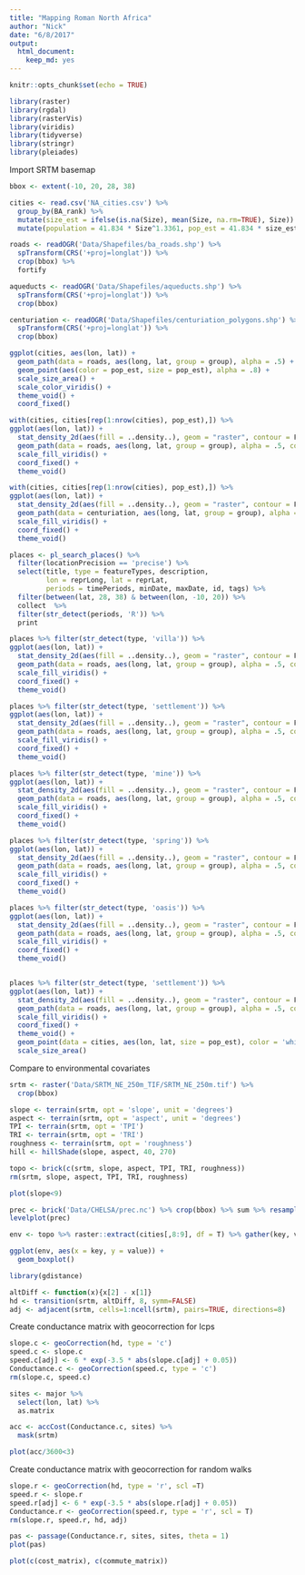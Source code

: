 ```yaml
---
title: "Mapping Roman North Africa"
author: "Nick"
date: "6/8/2017"
output: 
  html_document: 
    keep_md: yes
---
```


```r
knitr::opts_chunk$set(echo = TRUE)
```
```r
library(raster)
library(rgdal)
library(rasterVis)
library(viridis)
library(tidyverse)
library(stringr)
library(pleiades)
```

Import SRTM basemap
```r
bbox <- extent(-10, 20, 28, 38)
```


```r
cities <- read.csv('NA_cities.csv') %>%
  group_by(BA_rank) %>% 
  mutate(size_est = ifelse(is.na(Size), mean(Size, na.rm=TRUE), Size)) %>%
  mutate(population = 41.834 * Size^1.3361, pop_est = 41.834 * size_est^1.3361)

roads <- readOGR('Data/Shapefiles/ba_roads.shp') %>%
  spTransform(CRS('+proj=longlat')) %>%
  crop(bbox) %>%
  fortify

aqueducts <- readOGR('Data/Shapefiles/aqueducts.shp') %>%
  spTransform(CRS('+proj=longlat')) %>%
  crop(bbox)

centuriation <- readOGR('Data/Shapefiles/centuriation_polygons.shp') %>%
  spTransform(CRS('+proj=longlat')) %>%
  crop(bbox)
```

```r
ggplot(cities, aes(lon, lat)) +
  geom_path(data = roads, aes(long, lat, group = group), alpha = .5) +
  geom_point(aes(color = pop_est, size = pop_est), alpha = .8) +
  scale_size_area() +
  scale_color_viridis() +
  theme_void() +
  coord_fixed()
```

```r
with(cities, cities[rep(1:nrow(cities), pop_est),]) %>%
ggplot(aes(lon, lat)) +
  stat_density_2d(aes(fill = ..density..), geom = "raster", contour = F, n = 500, h = 1) +
  geom_path(data = roads, aes(long, lat, group = group), alpha = .5, color = 'white') +
  scale_fill_viridis() +
  coord_fixed() +
  theme_void()
```

```r
with(cities, cities[rep(1:nrow(cities), pop_est),]) %>%
ggplot(aes(lon, lat)) +
  stat_density_2d(aes(fill = ..density..), geom = "raster", contour = F, n = 500, h = 1) +
  geom_path(data = centuriation, aes(long, lat, group = group), alpha = .5, color = 'white') +
  scale_fill_viridis() +
  coord_fixed() +
  theme_void()
```

  
```r
places <- pl_search_places() %>%
  filter(locationPrecision == 'precise') %>%
  select(title, type = featureTypes, description, 
         lon = reprLong, lat = reprLat, 
         periods = timePeriods, minDate, maxDate, id, tags) %>%
  filter(between(lat, 28, 38) & between(lon, -10, 20)) %>%
  collect  %>%
  filter(str_detect(periods, 'R')) %>%
  print

places %>% filter(str_detect(type, 'villa')) %>%
ggplot(aes(lon, lat)) +
  stat_density_2d(aes(fill = ..density..), geom = "raster", contour = F, n = 500, h = 1) +
  geom_path(data = roads, aes(long, lat, group = group), alpha = .5, color = 'white') +
  scale_fill_viridis() +
  coord_fixed() +
  theme_void()

places %>% filter(str_detect(type, 'settlement')) %>%
ggplot(aes(lon, lat)) +
  stat_density_2d(aes(fill = ..density..), geom = "raster", contour = F, n = 500, h = 1) +
  geom_path(data = roads, aes(long, lat, group = group), alpha = .5, color = 'white') +
  scale_fill_viridis() +
  coord_fixed() +
  theme_void()

places %>% filter(str_detect(type, 'mine')) %>%
ggplot(aes(lon, lat)) +
  stat_density_2d(aes(fill = ..density..), geom = "raster", contour = F, n = 500, h = 1) +
  geom_path(data = roads, aes(long, lat, group = group), alpha = .5, color = 'white') +
  scale_fill_viridis() +
  coord_fixed() +
  theme_void()

places %>% filter(str_detect(type, 'spring')) %>%
ggplot(aes(lon, lat)) +
  stat_density_2d(aes(fill = ..density..), geom = "raster", contour = F, n = 500, h = 1) +
  geom_path(data = roads, aes(long, lat, group = group), alpha = .5, color = 'white') +
  scale_fill_viridis() +
  coord_fixed() +
  theme_void()

places %>% filter(str_detect(type, 'oasis')) %>%
ggplot(aes(lon, lat)) +
  stat_density_2d(aes(fill = ..density..), geom = "raster", contour = F, n = 500, h = 1) +
  geom_path(data = roads, aes(long, lat, group = group), alpha = .5, color = 'white') +
  scale_fill_viridis() +
  coord_fixed() +
  theme_void()


places %>% filter(str_detect(type, 'settlement')) %>%
ggplot(aes(lon, lat)) +
  stat_density_2d(aes(fill = ..density..), geom = "raster", contour = F, n = 500, h = 1) +
  geom_path(data = roads, aes(long, lat, group = group), alpha = .5, color = 'white') +
  scale_fill_viridis() +
  coord_fixed() +
  theme_void() +
  geom_point(data = cities, aes(lon, lat, size = pop_est), color = 'white') +
  scale_size_area()

```
Compare to environmental covariates
```r
srtm <- raster('Data/SRTM_NE_250m_TIF/SRTM_NE_250m.tif') %>%
  crop(bbox)

slope <- terrain(srtm, opt = 'slope', unit = 'degrees')
aspect <- terrain(srtm, opt = 'aspect', unit = 'degrees')
TPI <- terrain(srtm, opt = 'TPI')
TRI <- terrain(srtm, opt = 'TRI')
roughness <- terrain(srtm, opt = 'roughness')
hill <- hillShade(slope, aspect, 40, 270)

topo <- brick(c(srtm, slope, aspect, TPI, TRI, roughness))
rm(srtm, slope, aspect, TPI, TRI, roughness)

plot(slope<9)
```

```r
prec <- brick('Data/CHELSA/prec.nc') %>% crop(bbox) %>% sum %>% resample(topo)
levelplot(prec)

env <- topo %>% raster::extract(cities[,8:9], df = T) %>% gather(key, value) %>% filter(key !='ID')

ggplot(env, aes(x = key, y = value)) +
  geom_boxplot()
```




```r
library(gdistance)

altDiff <- function(x){x[2] - x[1]}
hd <- transition(srtm, altDiff, 8, symm=FALSE)
adj <- adjacent(srtm, cells=1:ncell(srtm), pairs=TRUE, directions=8)
```

Create conductance matrix with geocorrection for lcps
```r
slope.c <- geoCorrection(hd, type = 'c')
speed.c <- slope.c
speed.c[adj] <- 6 * exp(-3.5 * abs(slope.c[adj] + 0.05))
Conductance.c <- geoCorrection(speed.c, type = 'c')
rm(slope.c, speed.c)
```

```r
sites <- major %>%
  select(lon, lat) %>%
  as.matrix

acc <- accCost(Conductance.c, sites) %>%
  mask(srtm)

plot(acc/3600<3)
```


Create conductance matrix with geocorrection for random walks
```r
slope.r <- geoCorrection(hd, type = 'r', scl =T)
speed.r <- slope.r
speed.r[adj] <- 6 * exp(-3.5 * abs(slope.r[adj] + 0.05))
Conductance.r <- geoCorrection(speed.r, type = 'r', scl = T)
rm(slope.r, speed.r, hd, adj)
```


```r
pas <- passage(Conductance.r, sites, sites, theta = 1)
plot(pas)
```

```r
plot(c(cost_matrix), c(commute_matrix))
```



